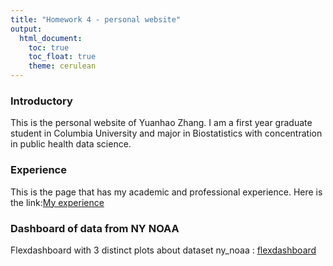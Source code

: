 ```yaml
---
title: "Homework 4 - personal website"
output: 
  html_document:
    toc: true
    toc_float: true
    theme: cerulean
---
```


### Introductory

This is the personal website of Yuanhao Zhang. I am a first year graduate student in Columbia University and major in Biostatistics with concentration in public health data science. 


### Experience

This is the page that has my academic and professional experience. Here is the link:[My experience](about.html)

### Dashboard of data from NY NOAA

Flexdashboard with 3 distinct plots about dataset ny_noaa : [flexdashboard](flexdashboard.html)



